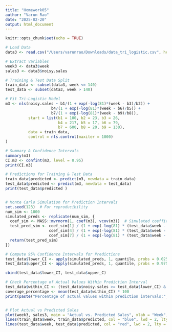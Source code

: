```yaml
---
title: "Homework05"
author: "Varun Rao"
date: "2025-02-20"
output: html_document
---
```


```r
knitr::opts_chunk$set(echo = TRUE)
```

```r
# Load Data
data3 <- read.csv("/Users/varunrao/Downloads/data_tri_logistic.csv", header = TRUE)

# Extract Variables
week3 <- data3$week
sales3 <- data3$noisy.sales

# Training & Test Data Split
train_data <- subset(data3, week <= 140)
test_data <- subset(data3, week > 140)

# Fit Tri-Logistic Model
m3 <- nls(noisy.sales ~ b1/(1 + exp(-log(81)*(week - b3)/b2)) + 
                    b4/(1 + exp(-log(81)*(week - b6)/b5)) + 
                    b7/(1 + exp(-log(81)*(week - b9)/b8)), 
          start = list(b1 = 100, b2 = 23, b3 = 26, 
                       b4 = 217, b5 = 17, b6 = 79, 
                       b7 = 600, b8 = 20, b9 = 130), 
          data = train_data,
          control = nls.control(maxiter = 1000)
)

# Summary & Confidence Intervals
summary(m3)
CI.m3 <- confint(m3, level = 0.95)
print(CI.m3)

# Predictions for Training & Test Data
train_data$predicted <- predict(m3, newdata = train_data)
test_data$predicted <- predict(m3, newdata = test_data)
print(test_data$predicted )


# Monte Carlo Simulation for Prediction Intervals
set.seed(123)  # For reproducibility
num_sim <- 1000
simulated_preds <- replicate(num_sim, {
  coef_sim <- MASS::mvrnorm(1, coef(m3), vcov(m3))  # Simulated coefficients
  test_pred_sim <- coef_sim[1] / (1 + exp(-log(81) * (test_data$week - coef_sim[3]) / coef_sim[2])) + 
                   coef_sim[4] / (1 + exp(-log(81) * (test_data$week - coef_sim[6]) / coef_sim[5])) + 
                   coef_sim[7] / (1 + exp(-log(81) * (test_data$week - coef_sim[9]) / coef_sim[8]))
  return(test_pred_sim)
})

# Compute 95% Confidence Intervals for Predictions
test_data$lower_CI <- apply(simulated_preds, 1, quantile, probs = 0.025)
test_data$upper_CI <- apply(simulated_preds, 1, quantile, probs = 0.975)

cbind(test_data$lower_CI, test_data$upper_C)

# Check Percentage of Actual Values Within Prediction Interval
test_data$within_CI <- (test_data$noisy.sales >= test_data$lower_CI) & (test_data$noisy.sales <= test_data$upper_CI)
coverage_percentage <- mean(test_data$within_CI) * 100
print(paste("Percentage of actual values within prediction intervals:", round(coverage_percentage, 2), "%"))


# Plot Actual vs Predicted Sales
plot(week3, sales3, main = "Actual vs. Predicted Sales", xlab = "Week", ylab = "Sales")
lines(train_data$week, train_data$predicted, col = "blue", lwd = 2, lty = 2)
lines(test_data$week, test_data$predicted, col = "red", lwd = 2, lty = 2)


```

